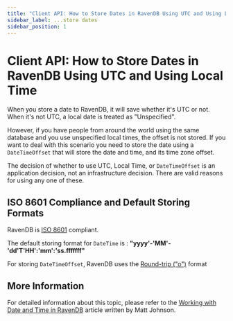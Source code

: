 ```yaml
---
title: "Client API: How to Store Dates in RavenDB Using UTC and Using Local Time"
sidebar_label: ...store dates
sidebar_position: 1
---
```



# Client API: How to Store Dates in RavenDB Using UTC and Using Local Time

When you store a date to RavenDB, it will save whether it's UTC or not.  When it's not UTC, a local date is treated as "Unspecified".
  
However, if you have people from around the world using the same database and you use unspecified local times, the offset is not stored. If you want to deal with this scenario you need to store the date using a `DateTimeOffset` that will store the date and time, and its time zone offset.

The decision of whether to use UTC, Local Time, or `DateTimeOffset` is an application decision, not an infrastructure decision.  There are valid reasons for using any one of these.


## ISO 8601 Compliance and Default Storing Formats

RavenDB is [ISO 8601](https://www.iso.org/iso-8601-date-and-time-format.html) compliant.   

The default storing format for `DateTime` is :  **"yyyy'-'MM'-'dd'T'HH':'mm':'ss.fffffff"**

For storing `DateTimeOffset`, RavenDB uses the [Round-trip ("o")](https://docs.microsoft.com/en-us/dotnet/standard/base-types/standard-date-and-time-format-strings#Roundtrip) format

## More Information
For detailed information about this topic, please refer to the [Working with Date and Time in RavenDB](https://codeofmatt.com/date-and-time-in-ravendb/) article written by Matt Johnson.
